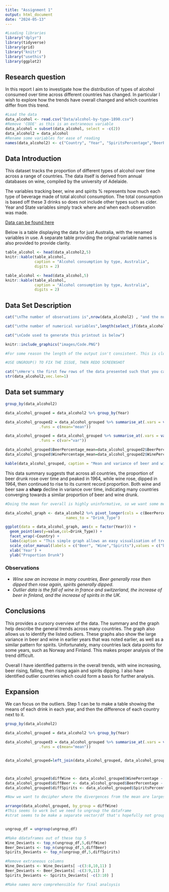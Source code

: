 ```yaml
---
title: "Assignment 1"
output: html_document
date: "2024-05-13"
---
```

```r
#Loading libraries
library("dplyr")
library(tidyverse)
library(grid)
library("knitr")
library("usethis")
library(ggplot2)
```
## Research question

In this report I aim to investigate how the distribution of types of alcohol consumed over time across different countries has changed. In particular I wish to explore how the trends have overall changed and which countries differ from this trend.
  
```r
#Load the data
data_alcohol <- read.csv("Data/alcohol-by-type-1890.csv")
#Remove 'CODE' as this is an extraneous variable
data_alcohol = subset(data_alcohol, select = -c(2))
data_alcohol2 = data_alcohol
#Rename some variables for ease of reading
names(data_alcohol2) <- c("Country", "Year", "SpiritsPercentage","BeerPercentage","WinePercentage")

```

## Data Introduction

This dataset tracks the proportion of different types of alcohol over time across a range of countries. The data itself is derived from annual databases on wine, compiled by the university of Adelaide.

The variables tracking beer, wine and spirits % represents how much each type of beverage made of total alcohol consumption. The total consumption is based off these 3 drinks so does not include other types such as cider. Year and State variables simply track where and when each observation was made. 

[Data can be found here](https://ourworldindata.org/grapher/alcohol-by-type-1890?tab=table&country=~FRA)

Below is a table displaying the data for just Australia, with the renamed variables in use. A separate table providing the original variable names is also provided to provide clarity.
```r
table_alcohol <- head(data_alcohol2,5)
knitr::kable(table_alcohol, 
             caption = "Alcohol consumption by type, Australia",
             digits = 2)

table_alcohol <- head(data_alcohol,5)
knitr::kable(table_alcohol, 
             caption = "Alcohol consumption by type, Australia",
             digits = 2)
```

## Data Set Description

```r
cat("\nThe number of observations is",nrow(data_alcohol2) , "and the number of variables is", ncol(data_alcohol2))

cat("\nthe number of numerical variables",length(select_if(data_alcohol2,is.numeric)), "and the number of categorical variables is",length(select_if(data_alcohol2,is.character)))

cat("\nCode used to generate this printout is below")

knitr::include_graphics("images/Code.PNG")

#For some reason the length of the output isn't consistent. This is close to 2 rows, if I set the length to 2 we get many more values for the int variables.

#USE UNGROUP() TO FIX THE ISSUE, THEN REDO SCREENSHOT

cat("\nHere's the first few rows of the data presented such that you can see the type of variable.")
str(data_alcohol2,vec.len=1)
```


## Data set summary

```r
group_by(data_alcohol2)

data_alcohol_grouped = data_alcohol2 %>% group_by(Year) 

data_alcohol_grouped2 = data_alcohol_grouped %>% summarise_at(.vars = vars(BeerPercentage,WinePercentage),
               .funs = c(mean="mean"))

data_alcohol_grouped = data_alcohol_grouped %>% summarise_at(.vars = vars(BeerPercentage,WinePercentage),
               .funs = c(var="var"))

data_alcohol_grouped$BeerPercentage_mean=data_alcohol_grouped2$BeerPercentage_mean
data_alcohol_grouped$WinePercentage_mean=data_alcohol_grouped2$WinePercentage_mean

kable(data_alcohol_grouped, caption = "Mean and variance of beer and wine across all countries over time.")
```

This data summary suggests that across all countries, the proportion of beer drunk rose over time and peaked in 1964, while wine rose, dipped in 1964, then continued to rise to its current record proportion. Both wine and beer saw a **sharp** decline in variance over time, indicating many countries converging towards a similar proportion of beer and wine drunk.




   
```r

#Doing the mean for overall is highly uninformative, so we want some method to display multiple countries at once - even if ugly.

data_alcohol_graph <- data_alcohol2 %>% pivot_longer(cols = c(BeerPercentage, WinePercentage,  SpiritsPercentage),
                           names_to = "Drink_Type")

ggplot(data = data_alcohol_graph, aes(x = factor(Year))) +
  geom_point(aes(y=value,col=Drink_Type)) + 
  facet_wrap(~Country) + 
  labs(caption = "This simple graph allows an easy visualisation of trends over time. One graph is provided for each country. ",color="Type Of Drink\n") +
  scale_color_manual(labels = c("Beer", "Wine","Spirits"),values = c("blue", "red","black")) +
  xlab('Year') +
  ylab("Proportion Drunk")
```

### Observations

* *Wine saw an increase in many countries, Beer generally rose then dipped then rose again, spirits generally dipped.*
* *Outlier data is the fall of wine in france and switzerland, the increase of beer in finland, and the increase of spirits in the UK.*

## Conclusions

This provides a cursory overview of the data. The summary and the graph help describe the general trends across many countries. The graph also allows us to identify the listed outliers. These graphs also show the large variance in beer and wine in earlier years that was noted earlier, as well as a similar pattern for spirits. Unfortunately, many countries lack data points for some years, such as Norway and Finland. This makes proper analysis of the trend difficult.

Overall I have identified patterns in the overall trends, with wine increasing, beer rising, falling, then rising again and spirits dipping. I also have identified outlier countries which could form a basis for further analysis.


## Expansion

We can focus on the outliers. Step 1 can be to make a table showing the means of each drink in each year, and then the difference of each country next to it.

```r
group_by(data_alcohol2)

data_alcohol_grouped = data_alcohol2 %>% group_by(Year) 

data_alcohol_grouped3 = data_alcohol_grouped %>% summarise_at(.vars = vars(BeerPercentage,WinePercentage,SpiritsPercentage),
               .funs = c(mean="mean"))


data_alcohol_grouped=left_join(data_alcohol_grouped, data_alcohol_grouped3, by = 'Year')



data_alcohol_grouped$diffWine <- data_alcohol_grouped$WinePercentage - data_alcohol_grouped$WinePercentage_mean
data_alcohol_grouped$diffBeer <- data_alcohol_grouped$BeerPercentage - data_alcohol_grouped$WinePercentage_mean
data_alcohol_grouped$diffSpirits <- data_alcohol_grouped$SpiritsPercentage - data_alcohol_grouped$WinePercentage_mean

#Now we want to decipher where the divergences from the mean are largest.

arrange(data_alcohol_grouped, by_group = diffWine)
#This seems to work but we need to ungroup the dataframe
#strat seems to be make a separate vector/df that's hopefully not grouped


ungroup_df = ungroup(ungroup_df)

#Make ddataframes out of these top 5
Wine_Deviants <- top_n(ungroup_df,5,diffWine)
Beer_Deviants <- top_n(ungroup_df,5,diffBeer)
Spirits_Deviants <- top_n(ungroup_df,5,diffSpirits)

#Remove extraneous columns
Wine_Deviants <- Wine_Deviants[ -c(3:8,10,11) ]
Beer_Deviants <- Beer_Deviants[ -c(3:9,11) ]
Spirits_Deviants <- Spirits_Deviants[ -c(3:10) ]

#Make names more comprehensible for final analsysis
```